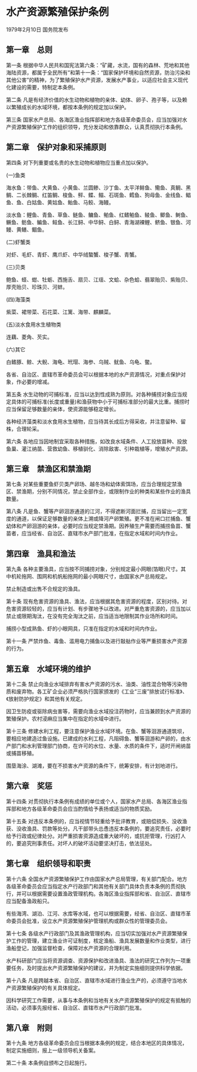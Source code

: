 # 水产资源繁殖保护条例

1979年2月10日 国务院发布

  

## 第一章　总则

第一条 根据中华人民共和国宪法第六条：“矿藏，水流，国有的森林、荒地和其他海陆资源，都属于全民所有”和第十一条：“国家保护环境和自然资源，防治污染和其他公害”的精神，为了繁殖保护水产资源，发展水产事业，以适应社会主义现代化建设的需要，特制定本条例。

第二条 凡是有经济价值的水生动物和植物的亲体、幼体、卵子、孢子等，以及赖以繁殖成长的水域环境，都按本条例的规定加以保护。

第三条 国家水产总局、各海区渔业指挥部和地方各级革命委员会，应当加强对水产资源繁殖保护工作的组织领导，充分发动和依靠群众，认真贯彻执行本条例。

## 第二章　保护对象和采捕原则

第四条 对下列重要或名贵的水生动物和植物应当重点加以保护。

(一)鱼类

海水鱼：带鱼、大黄鱼、小黄鱼、兰圆鲹、沙丁鱼、太平洋鲱鱼、鳓鱼、真鲷、黑鲷、二长棘鲷、红笛鲷、梭鱼、鲆、鲽、鳎、石斑鱼、鳕鱼、狗母鱼、金线鱼、鲳鱼、鱼、白姑鱼、黄姑鱼、鲐鱼、马鲛、海鳗。

淡水鱼：鲤鱼、青鱼、草鱼、鲢鱼、鳙鱼、鲌鱼、红鳍鲌鱼、鲮鱼、鲫鱼、鲥鱼、鳜鱼、鲂鱼、鳊鱼、鲑鱼、长江鲟、中华鲟、白鲟、青海湖裸鲤、鲚鱼、银鱼、河鳗、黄鳝、鲴鱼。

(二)虾蟹类

对虾、毛虾、青虾、鹰爪虾、中华绒螯蟹、梭子蟹、青蟹。

(三)贝类

鲍鱼、蛏、蚶、牡蛎、西施舌、扇贝、江瑶、文蛤、杂色蛤、翡翠贻贝、紫贻贝、厚壳贻贝、珍珠贝、河蚌。

(四)海藻类

紫菜、裙带菜、石花菜、江篱、海带、麒麟菜。

(五)淡水食用水生植物类

连藕、菱角、芡实。

(六)其它

白鳍豚、鲸、大鲵、海龟、玳瑁、海参、乌贼、鱿鱼、乌龟、鳖。

各省、自治区、直辖市革命委员会可以根据本地的水产资源情况，对重点保护对象，作必要的增减。

第五条 水生动物的可捕标准，应当以达到性成熟为原则。对各种捕捞对象应当规定具体的可捕标准(长度或重量)和渔获物中小于可捕标准部分的最大比重。捕捞时应当保留足够数量的亲体，使资源能够稳定增长。

各种经济藻类和淡水食用水生植物，应当待其长成后方得采收，并注意留种、留株，合理轮采。

第六条 各地应当因地制宜采取各种措施，如改良水域条件、人工投放苗种、投放鱼巢、灌江纳苗、营救幼鱼、移植驯化、消除敌害、引种栽植等，增殖水产资源。

## 第三章　禁渔区和禁渔期

第七条 对某些重要鱼虾贝类产卵场、越冬场和幼体索饵场，应当合理规定禁渔区、禁渔期，分别不同情况，禁止全部作业，或限制作业的种类和某些作业的渔具数量。

第八条 凡是鱼、蟹等产卵洄游通道的江河，不得遮断河面拦捕，应当留出一定宽度的通道，以保证足够数量的亲体上溯或降河产卵繁殖。更不准在闸口拦捕鱼、蟹幼体和产卵洄游的亲体，必要时应当规定禁渔期。因养殖生产需要而捕捞鱼苗、蟹苗者，应当经省、自治区、直辖市水产部门批准，在指定水域和时间内作业。

## 第四章　渔具和渔法

第九条 各种主要渔具，应当按不同捕捞对象，分别规定最小网眼(箔眼)尺寸。其中机轮拖网、围网和机帆船拖网的最小网眼尺寸，由国家水产总局规定。

禁止制造或出售不合规定的渔具。

第十条 现有危害资源的渔具、渔法，应当根据其危害资源的程度，区别对待。对危害资源较轻的，应当有计划、有步骤地予以改进。对严重危害资源的，应当加以禁止或限期淘汰，在没有完全淘汰之前，应当适当地限制其作业场所和时间。

捕捞小型成熟鱼、虾的小眼网具，只准在指定的水域和时间内作业。

第十一条 严禁炸鱼、毒鱼、滥用电力捕鱼以及进行敲䑩作业等严重损害水产资源的行为。

## 第五章　水域环境的维护

第十二条 禁止向渔业水域排弃有害水产资源的污水、油类、油性混合物等污染物质和废弃物。各工矿企业必须严格执行国家颁发的《工业“三废”排放试行标准》、《放射防护规定》和其他有关规定。

因卫生防疫或驱除病虫害等，需要向渔业水域投注药物时，应当兼顾到水产资源的繁殖保护。农村浸麻应当集中在指定的水域中进行。

第十三条 修建水利工程，要注意保护渔业水域环境。在鱼、蟹等洄游通道筑坝，要相应地建造过鱼设施。已建成的水利工程，凡阻碍鱼、蟹等洄游和产卵的，由水产部门和水利管理部门协商，在许可的水位、水量、水质的条件下，适时开闸纳苗或捕苗移殖。

围垦海涂、湖滩，要在不损害水产资源的条件下，统筹安排，有计划地进行。

## 第六章　奖惩

第十四条 对贯彻执行本条例有成绩的单位或个人，国家水产总局、各海区渔业指挥部和地方各级革命委员会应当酌情给予表扬或适当的物质奖励。

第十五条 对违反本条例的，应当视情节轻重给予批评教育，或赔偿损失、没收渔获、没收渔具、罚款等处分。凡干部带头怂恿违反本条例的，要追究责任，必要时给予行政或纪律处分。对严重损害资源造成重大破坏的，或抗拒管理，行凶打人的，要追究刑事责任。对坏人的破坏活动要坚决打击，依法惩处。

## 第七章　组织领导和职责

第十六条 全国水产资源繁殖保护工作由国家水产总局管理，有关部门配合。地方各级革命委员会应当指定水产行政部门和其他有关部门具体负责本条例的贯彻执行，并可以根据需要设置渔政管理机构。各海区渔业指挥部和省、自治区、直辖市应当配备渔政船只。

有些海湾、湖泊、江河、水库等水域，也可以根据需要，经省、自治区、直辖市革命委员会批准，设立水产资源繁殖保护管理机构或群众性的管理委员会。

第十七条 各级水产行政部门及其渔政管理机构，应当切实加强对水产资源繁殖保护工作的管理，建立渔业许可证制度，核定渔船、渔具发展数量和作业类型，进行渔船登记，加强监督检查，保障对水产资源的合理利用。

水产科研部门应当将资源调查、资源保护和改进渔具、渔法的研究工作列为一项重要任务，及时提出水产资源繁殖保护的建议，并为制定实施细则提供科学依据。

第十八条 凡是跨越本省、自治区、直辖市水域进行渔业生产的，必须遵守当地水产资源繁殖保护的有关具体规定。

因科学研究工作需要，从事与本条例和当地有关水产资源繁殖保护的规定有抵触的活动，必须事先报经省、自治区、直辖市水产行政部门批准。

## 第八章　附则

第十九条 地方各级革命委员会应当根据本条例的规定，结合本地区的具体情况，制定实施细则，报上一级领导机关备案。

第二十条 本条例自颁布之日起施行。